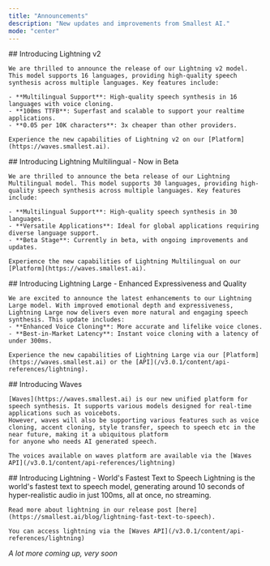 ```yaml
---
title: "Announcements"
description: "New updates and improvements from Smallest AI."
mode: "center"
---
```


<Update label="May 2025">
    ## Introducing Lightning v2

    We are thrilled to announce the release of our Lightning v2 model. This model supports 16 languages, providing high-quality speech synthesis across multiple languages. Key features include:

    - **Multilingual Support**: High-quality speech synthesis in 16 languages with voice cloning.
    - **100ms TTFB**: Superfast and scalable to support your realtime applications.
    - **0.05 per 10K characters**: 3x cheaper than other providers.

    Experience the new capabilities of Lightning v2 on our [Platform](https://waves.smallest.ai).
</Update>

<Update label="January 2025">
    ## Introducing Lightning Multilingual - Now in Beta

    We are thrilled to announce the beta release of our Lightning Multilingual model. This model supports 30 languages, providing high-quality speech synthesis across multiple languages. Key features include:

    - **Multilingual Support**: High-quality speech synthesis in 30 languages.
    - **Versatile Applications**: Ideal for global applications requiring diverse language support.
    - **Beta Stage**: Currently in beta, with ongoing improvements and updates.

    Experience the new capabilities of Lightning Multilingual on our [Platform](https://waves.smallest.ai).
</Update>

<Update label="December 2024">
    ## Introducing Lightning Large - Enhanced Expressiveness and Quality

    We are excited to announce the latest enhancements to our Lightning Large model. With improved emotional depth and expressiveness, Lightning Large now delivers even more natural and engaging speech synthesis. This update includes:
    - **Enhanced Voice Cloning**: More accurate and lifelike voice clones.
    - **Best-in-Market Latency**: Instant voice cloning with a latency of under 300ms.

    Experience the new capabilities of Lightning Large via our [Platform](https://waves.smallest.ai) or the [API](/v3.0.1/content/api-references/lightning).
</Update>

<Update label="November 2024">
    ## Introducing Waves
    
    [Waves](https://waves.smallest.ai) is our new unified platform for speech synthesis. It supports various models designed for real-time applications such as voicebots.
    However, waves will also be supporting various features such as voice cloning, accent cloning, style transfer, speech to speech etc in the near future, making it a ubiquitous platform 
    for anyone who needs AI generated speech.

    The voices available on waves platform are available via the [Waves API](/v3.0.1/content/api-references/lightning)
</Update> 

<Update label="October 2024">
    ## Introducing Lightning - World's Fastest Text to Speech
    Lightning is the world's fastest text to speech model, generating around 10 seconds of hyper-realistic audio in just 100ms, all at once, no streaming.

    Read more about lightning in our release post [here](https://smallest.ai/blog/lightning-fast-text-to-speech).

    You can access lightning via the [Waves API](/v3.0.1/content/api-references/lightning)
</Update>

*A lot more coming up, very soon*